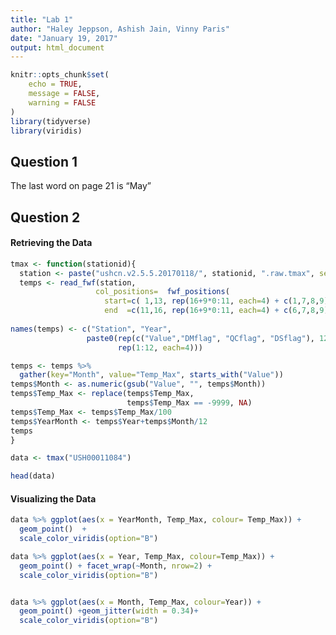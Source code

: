 ```yaml
---
title: "Lab 1"
author: "Haley Jeppson, Ashish Jain, Vinny Paris"
date: "January 19, 2017"
output: html_document
---
```


```r
knitr::opts_chunk$set(
	echo = TRUE,
	message = FALSE,
	warning = FALSE
)
library(tidyverse)
library(viridis)

```

## Question 1
The last word on page 21 is "May"

## Question 2

#### Retrieving the Data



```r


tmax <- function(stationid){
  station <- paste("ushcn.v2.5.5.20170118/", stationid, ".raw.tmax", sep="")
  temps <- read_fwf(station, 
                   col_positions=  fwf_positions(
                     start=c( 1,13, rep(16+9*0:11, each=4) + c(1,7,8,9)), 
                     end  =c(11,16, rep(16+9*0:11, each=4) + c(6,7,8,9))))
  
names(temps) <- c("Station", "Year", 
                 paste0(rep(c("Value","DMflag", "QCflag", "DSflag"), 12), 
                        rep(1:12, each=4)))

temps <- temps %>% 
  gather(key="Month", value="Temp_Max", starts_with("Value"))
temps$Month <- as.numeric(gsub("Value", "", temps$Month))
temps$Temp_Max <- replace(temps$Temp_Max, 
                          temps$Temp_Max == -9999, NA)
temps$Temp_Max <- temps$Temp_Max/100
temps$YearMonth <- temps$Year+temps$Month/12
temps
}

data <- tmax("USH00011084")

head(data)

```

#### Visualizing the Data


```r

data %>% ggplot(aes(x = YearMonth, Temp_Max, colour= Temp_Max)) + 
  geom_point()  +
  scale_color_viridis(option="B")

data %>% ggplot(aes(x = Year, Temp_Max, colour=Temp_Max)) + 
  geom_point() + facet_wrap(~Month, nrow=2) +
  scale_color_viridis(option="B")


data %>% ggplot(aes(x = Month, Temp_Max, colour=Year)) + 
  geom_point() +geom_jitter(width = 0.34)+
  scale_color_viridis(option="B")
```



